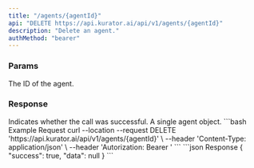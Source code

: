 ```yaml
---
title: "/agents/{agentId}"
api: "DELETE https://api.kurator.ai/api/v1/agents/{agentId}"
description: "Delete an agent."
authMethod: "bearer"
---
```


### Params

<ParamField path="agentId" required="true" type="string">
  The ID of the agent.
</ParamField>

### Response

<ResponseField name="success" type="boolean">
  Indicates whether the call was successful.
</ResponseField>

<ResponseField name="data" type="object">
  A single agent object.
</ResponseField>

<RequestExample>
```bash Example Request
curl --location --request DELETE 'https://api.kurator.ai/api/v1/agents/{agentId}' \
--header 'Content-Type: application/json' \
--header 'Autorization: Bearer <token>'
```
</RequestExample>

<ResponseExample>
```json Response
{
  "success": true,
  "data": null
}
```
</ResponseExample>
